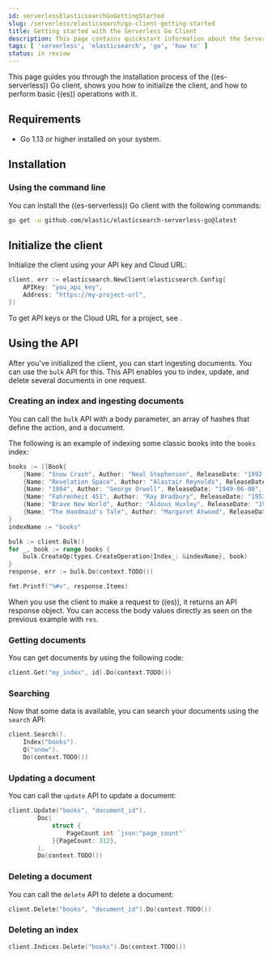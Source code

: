 ```yaml
---
id: serverlessElasticsearchGoGettingStarted
slug: /serverless/elasticsearch/go-client-getting-started
title: Getting started with the Serverless Go Client
description: This page contains quickstart information about the Serverless Go client.
tags: [ 'serverless', 'elasticsearch', 'go', 'how to' ]
status: in review
---
```



<InReview />

This page guides you through the installation process of the ((es-serverless)) Go 
client, shows you how to initialize the client, and how to perform basic 
((es)) operations with it.


## Requirements

* Go 1.13 or higher installed on your system.


## Installation


### Using the command line

You can install the ((es-serverless)) Go client with the following 
commands:

```bash
go get -u github.com/elastic/elasticsearch-serverless-go@latest
```


## Initialize the client

Initialize the client using your API key and Cloud URL:

```go
client, err := elasticsearch.NewClient(elasticsearch.Config{
	APIKey: "you_api_key",
	Address: "https://my-project-url",
})
```

To get API keys or the Cloud URL for a project, see <DocLink id="serverlessElasticsearchGetStarted" />.


## Using the API

After you've initialized the client, you can start ingesting documents. You can 
use the `bulk` API for this. This API enables you to index, update, and delete 
several documents in one request.


### Creating an index and ingesting documents

You can call the `bulk` API with a body parameter, an array of hashes that 
define the action, and a document. 

The following is an example of indexing some classic books into the `books` 
index:

```go
books := []Book{
    {Name: "Snow Crash", Author: "Neal Stephenson", ReleaseDate: "1992-06-01", PageCount: 470},
    {Name: "Revelation Space", Author: "Alastair Reynolds", ReleaseDate: "2000-03-15", PageCount: 585},
    {Name: "1984", Author: "George Orwell", ReleaseDate: "1949-06-08", PageCount: 328},
    {Name: "Fahrenheit 451", Author: "Ray Bradbury", ReleaseDate: "1953-10-15", PageCount: 227},
    {Name: "Brave New World", Author: "Aldous Huxley", ReleaseDate: "1932-06-01", PageCount: 268},
    {Name: "The Handmaid's Tale", Author: "Margaret Atwood", ReleaseDate: "1985-06-01", PageCount: 311},
}
indexName := "books"

bulk := client.Bulk()
for _, book := range books {
    bulk.CreateOp(types.CreateOperation{Index_: &indexName}, book)
}
response, err := bulk.Do(context.TODO())

fmt.Printf("%#v", response.Items)
```

When you use the client to make a request to ((es)), it returns an API 
response object. You can access the body values directly as seen on
the previous example with `res`.


### Getting documents

You can get documents by using the following code:

```go
client.Get("my_index", id).Do(context.TODO())
```


### Searching

Now that some data is available, you can search your documents using the 
`search` API:

```go
client.Search().
	Index("books").
	Q("snow").
	Do(context.TODO())
```

### Updating a document

You can call the `update` API to update a document:

```go
client.Update("books", "document_id").
		Doc(
			struct {
				PageCount int `json:"page_count"`
			}{PageCount: 312},
		).
		Do(context.TODO())
```

### Deleting a document

You can call the `delete` API to delete a document:

```go
client.Delete("books", "document_id").Do(context.TODO())
```


### Deleting an index


```go
client.Indices.Delete("books").Do(context.TODO())
```